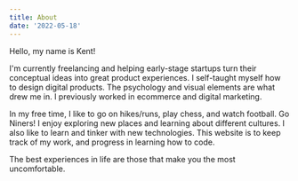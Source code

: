 ```yaml
---
title: About
date: '2022-05-18'
---
```


Hello, my name is Kent!

I'm currently freelancing and helping early-stage startups turn their conceptual ideas into great product experiences. I self-taught myself how to design digital products. The psychology and visual elements are what drew me in. I previously worked in ecommerce and digital marketing.

In my free time, I like to go on hikes/runs, play chess, and watch football. Go Niners! I enjoy exploring new places and learning about different cultures. I also like to learn and tinker with new technologies. This website is to keep track of my work, and progress in learning how to code.

The best experiences in life are those that make you the most uncomfortable.
